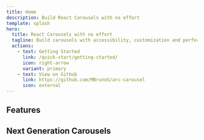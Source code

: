 ```yaml
---
title: Home
description: Build React Carousels with no effort
template: splash
hero:
  title: React Carousels with no effort
  tagline: Build carousels with accessibility, customization and performance in mind
  actions:
    - text: Getting Started
      link: /quick-start/getting-started/
      icon: right-arrow
      variant: primary
    - text: View on Github
      link: https://github.com/MBrunoS/arc-carousel
      icon: external
---
```



## Features

<Features />

## Next Generation Carousels

<Carousel variant="simple" />

<Carousel variant="progress" />

<section className="flex justify-center">
  <CallToAction
    variant="primary"
    text="Start using Arc Carousel"
    link="/quick-start/getting-started/"
    icon={{ name: 'right-arrow' }}
  />
</section>

